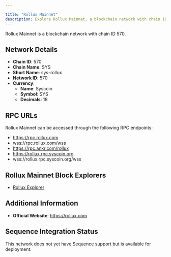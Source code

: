 ```yaml
---

title: "Rollux Mainnet"
description: Explore Rollux Mainnet, a blockchain network with chain ID 570. Learn about its native currency, Syscoin, and how to interact with the network.
---
```




Rollux Mainnet is a blockchain network with chain ID 570.

## Network Details

- **Chain ID**: 570
- **Chain Name**: SYS
- **Short Name**: sys-rollux
- **Network ID**: 570
- **Currency**: 
  - **Name**: Syscoin
  - **Symbol**: SYS
  - **Decimals**: 18

## RPC URLs

Rollux Mainnet can be accessed through the following RPC endpoints:

- https://rpc.rollux.com
- wss://rpc.rollux.com/wss
- https://rpc.ankr.com/rollux
- https://rollux.rpc.syscoin.org
- wss://rollux.rpc.syscoin.org/wss

## Rollux Mainnet Block Explorers

- [Rollux Explorer](https://explorer.rollux.com)

## Additional Information

- **Official Website**: https://rollux.com

## Sequence Integration Status

This network does not yet have Sequence support but is available for deployment.
